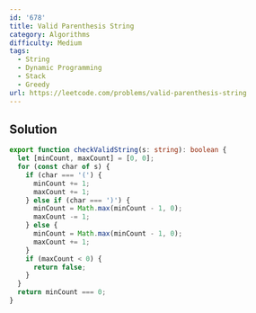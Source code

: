 ```yaml
---
id: '678'
title: Valid Parenthesis String
category: Algorithms
difficulty: Medium
tags:
  - String
  - Dynamic Programming
  - Stack
  - Greedy
url: https://leetcode.com/problems/valid-parenthesis-string
---
```


## Solution

```typescript filename="solution.ts" copy
export function checkValidString(s: string): boolean {
  let [minCount, maxCount] = [0, 0];
  for (const char of s) {
    if (char === '(') {
      minCount += 1;
      maxCount += 1;
    } else if (char === ')') {
      minCount = Math.max(minCount - 1, 0);
      maxCount -= 1;
    } else {
      minCount = Math.max(minCount - 1, 0);
      maxCount += 1;
    }
    if (maxCount < 0) {
      return false;
    }
  }
  return minCount === 0;
}
```
